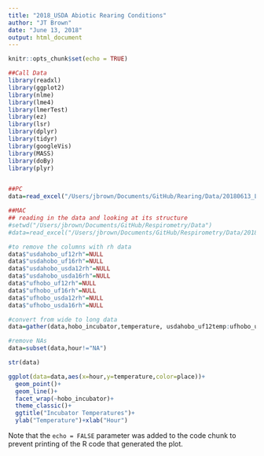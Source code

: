 ```yaml
---
title: "2018_USDA Abiotic Rearing Conditions"
author: "JT Brown"
date: "June 13, 2018"
output: html_document
---
```


```r
knitr::opts_chunk$set(echo = TRUE)
```


```r
##Call Data
library(readxl)
library(ggplot2)
library(nlme)
library(lme4)
library(lmerTest)
library(ez)
library(lsr)
library(dplyr)
library(tidyr)
library(googleVis)
library(MASS)
library(doBy)
library(plyr)


##PC
data=read_excel("/Users/jbrown/Documents/GitHub/Rearing/Data/20180613_Larval LH Incubator Temp Comparison.xlsx",sheet = "Sheet1")

##MAC
## reading in the data and looking at its structure
#setwd("/Users/jbrown/Documents/GitHub/Respirometry/Data")
#data=read_excel("/Users/jbrown/Documents/GitHub/Respirometry/Data/20180613_Larval LH Incubator Temp Comparison.xlsx",sheet = "Sheet1")

#to remove the columns with rh data
data$"usdahobo_uf12rh"=NULL
data$"usdahobo_uf16rh"=NULL
data$"usdahobo_usda12rh"=NULL
data$"usdahobo_usda16rh"=NULL
data$"ufhobo_uf12rh"=NULL
data$"ufhobo_uf16rh"=NULL
data$"ufhobo_usda12rh"=NULL
data$"ufhobo_usda16rh"=NULL 

#convert from wide to long data
data=gather(data,hobo_incubator,temperature, usdahobo_uf12temp:ufhobo_usda16temp)

#remove NAs
data=subset(data,hour!="NA")

str(data)
```

```r
ggplot(data=data,aes(x=hour,y=temperature,color=place))+
  geom_point()+
  geom_line()+
  facet_wrap(~hobo_incubator)+
  theme_classic()+
  ggtitle("Incubator Temperatures")+
  ylab("Temperature")+xlab("Hour")
```

Note that the `echo = FALSE` parameter was added to the code chunk to prevent printing of the R code that generated the plot.

